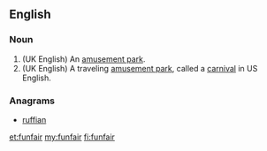 ==English==

===Noun===
{{wikipedia}}
{{en-noun}}
# (UK English) An [[amusement park]].
# (UK English) A traveling [[amusement park]], called a [[carnival]] in US English.

===Anagrams===
* [[ruffian#English|ruffian]]

[[et:funfair]]
[[my:funfair]]
[[fi:funfair]]